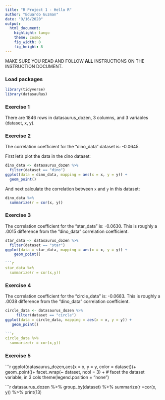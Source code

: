 ```yaml
---
title: "R Project 1 - Hello R"
author: "Eduardo Guzman"
date: "9/16/2020"
output: 
  html_document: 
    highlight: tango
    theme: cosmo
    fig_width: 8
    fig_height: 8
---
```


MAKE SURE YOU READ AND FOLLOW **ALL** INSTRUCTIONS ON THE INSTRUCTION DOCUMENT. 

### Load packages

```r
library(tidyverse) 
library(datasauRus)
```


### Exercise 1

There are 1846 rows in datasaurus_dozen, 3 columns, and 3 variables (dataset, x, y).

### Exercise 2

The correlation coefficient for the "dino_data" dataset is: -0.0645.

First let's plot the data in the dino dataset:

```r
dino_data <- datasaurus_dozen %>%
  filter(dataset == "dino")
ggplot(data = dino_data, mapping = aes(x = x, y = y)) +
  geom_point()
```

And next calculate the correlation between `x` and `y` in this dataset:

```r
dino_data %>%
  summarize(r = cor(x, y))
```

### Exercise 3

The correlation coefficient for the "star_data" is: -0.0630. This is roughly a .0015 difference from the "dino_data" correlation coefficient.


```r
star_data <- datasaurus_dozen %>%
  filter(dataset == "star")
ggplot(data = star_data, mapping = aes(x = x, y = y)) +
    geom_point()

```r
star_data %>%
  summarize(r = cor(x,y))

```

### Exercise 4

The correlation coefficient for the "circle_data" is: -0.0683. This is roughly a .0038 difference from the "dino_data" correlation coefficient.

```r
circle_data <- datasaurus_dozen %>%
     filter(dataset == "circle")
ggplot(data = circle_data, mapping = aes(x = x, y = y)) +
   geom_point()
   
```r
circle_data %>%
  summarize(r = cor(x,y))

```

### Exercise 5

```r
ggplot(datasaurus_dozen,aes(x = x, y = y, color = dataset))+
  geom_point()+
  facet_wrap(~ dataset, ncol = 3) + # facet the dataset variable, in 3 cols
  theme(legend.position = "none")

```r
datasaurus_dozen %>%
  group_by(dataset) %>%
  summarize(r =cor(x, y)) %>%
  print(13)